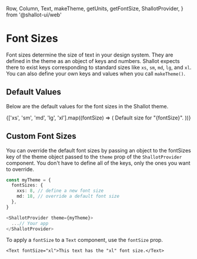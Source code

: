   Row,
  Column,
  Text,
  makeTheme,
  getUnits,
  getFontSize,
  ShallotProvider,
} from '@shallot-ui/web'

<Meta title="🎨 Theme / Font Sizes" />

# Font Sizes

Font sizes determine the size of text in your design system. They are defined in the theme as an object of keys and numbers. Shallot expects there to exist keys corresponding to standard sizes like `xs`, `sm`, `md`, `lg`, and `xl`. You can also define your own keys and values when you call `makeTheme()`.

## Default Values

Below are the default values for the font sizes in the Shallot theme.

<Canvas>
  <ShallotProvider>
    <Column>
      {['xs', 'sm', 'md', 'lg', 'xl'].map((fontSize) => (
        <Text
          key={fontSize}
          shallot={{
            fontFamily: getFontFamily('Body'),
            margin: getUnits(1),
            fontSize: getFontSize(fontSize),
          }}
        >
          Default size for "{fontSize}".
        </Text>
      ))}
    </Column>
  </ShallotProvider>
</Canvas>

## Custom Font Sizes

You can override the default font sizes by passing an object to the fontSizes key of the theme object passed to the `theme` prop of the `ShallotProvider` component. You don't have to define all of the keys, only the ones you want to override.

```ts
const myTheme = {
  fontSizes: {
    xxs: 8, // define a new font size
    md: 18, // override a default font size
  },
}

<ShallotProvider theme={myTheme}>
  ...// Your app
</ShallotProvider>
```

To apply a `fontSize` to a `Text` component, use the `fontSize` prop.

```tsx
<Text fontSize="xl">This text has the "xl" font size.</Text>
```
